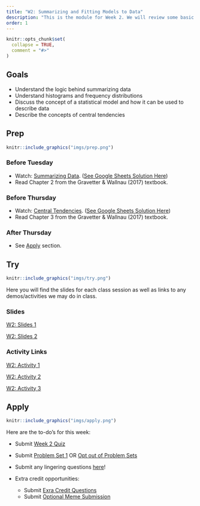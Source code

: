 ```yaml
---
title: "W2: Summarizing and Fitting Models to Data"
description: "This is the module for Week 2. We will review some basic research design principles that will be relevant for this course and start to understand how to visualize and summarize data as well as start to think about basic descriptive statistics"
order: 1
---
```


```r
knitr::opts_chunk$set(
  collapse = TRUE,
  comment = "#>"
)
```

## Goals

- Understand the logic behind summarizing data
- Understand histograms and frequency distributions
- Discuss the concept of a statistical model and how it can be used to describe data
- Describe the concepts of central tendencies


## Prep 

:::::{.card .border .border-2 .border-info}
:::: {.grid .g-0}
::: {.g-col-3}
:::: {.card-body}

```r
knitr::include_graphics("imgs/prep.png")
```

::::
:::

::: {.g-col-9}
:::: {.card-body}

### Before Tuesday

- Watch: <span style="color:#508AB0"><a href="https://bowdoin.instructure.com/courses/6949/modules/items/434864" target="_blank">Summarizing Data</a></span>. ([See Google Sheets Solution Here](https://docs.google.com/spreadsheets/d/1uD6vX4JxAJYn7jdYEE6RLl6eh0kDihLDP0_ArTMelaA/edit?usp=sharing))
- Read Chapter 2 from the Gravetter & Wallnau (2017) textbook.

### Before Thursday

- Watch: <span style="color:#508AB0"><a href="https://bowdoin.instructure.com/courses/6949/modules/items/434889" target="_blank">Central Tendencies</a></span>. ([See Google Sheets Solution Here](https://docs.google.com/spreadsheets/d/1gu065KktLc3UMqEXTxw7_2rfmuYYeDDCJ6bLcB-zoVQ/edit?usp=sharing))
- Read Chapter 3 from the Gravetter & Wallnau (2017) textbook.

### After Thursday

- See [Apply](#apply) section.

::::
:::
::::
:::::

## Try {.mt-5}

:::::{.card .border .border-2 .border-info}
:::: {.grid .g-0}
::: {.g-col-3}
:::: {.card-body}

```r
knitr::include_graphics("imgs/try.png")
```

::::
:::

::: {.g-col-9}
:::: {.card-body}

Here you will find the slides for each class session as well as links to any demos/activities we may do in class.


### Slides


<a class="btn btn-outline-info" href="../../slides/W2_summarize.pdf" role="button" target="_blank">W2: Slides 1</a>

<a class="btn btn-outline-info" href="../../slides/W2_central_tendency.pdf" role="button" target="_blank">W2: Slides 2</a>

### Activity Links

<a class="btn btn-outline-info" href="https://bowdoin.instructure.com/courses/6949/modules/items/447761" role="button" target="_blank">W2: Activity 1</a>

<a class="btn btn-outline-info" href="https://bowdoin.instructure.com/courses/6949/quizzes/10581" role="button" target="_blank">W2: Activity 2</a>

<a class="btn btn-outline-info" href="https://bowdoin.instructure.com/courses/6949/quizzes/10582" role="button" target="_blank">W2: Activity 3</a>


::::
:::


::::
:::::

## Apply {.mt-5}

:::::{.card .border .border-2 .border-info}
:::: {.grid .g-0}
::: {.g-col-3}
:::: {.card-body}

```r
knitr::include_graphics("imgs/apply.png")
```

::::
:::

::: {.g-col-9}
:::: {.card-body}

Here are the to-do's for this week:

- Submit <span style="color:#508AB0"><a href="https://bowdoin.instructure.com/courses/6949/modules/items/430222" target="_blank">Week 2 Quiz</a></span> 
- Submit <span style="color:#508AB0"><a href="https://bowdoin.instructure.com/courses/6949/assignments/73289?module_item_id=430224" target="_blank">Problem Set 1</a></span> OR <span style="color:#508AB0"><a href="https://bowdoin.instructure.com/courses/6949/modules/items/430223" target="_blank">Opt out of Problem Sets</a></span>
- Submit any lingering questions <a href="https://forms.gle/pv2XV6e1Jist7SUf7" target="_blank">here</a>! 

- Extra credit opportunities:
  - Submit <span style="color:#508AB0"><a href="https://bowdoin.instructure.com/courses/6949/modules/items/434891" target="_blank">Exra Credit Questions</a></span>
  - Submit <span style="color:#508AB0"><a href="https://bowdoin.instructure.com/courses/6949/modules/items/434892" target="_blank">Optional Meme Submission</a></span> 



::::
:::


::::
:::::